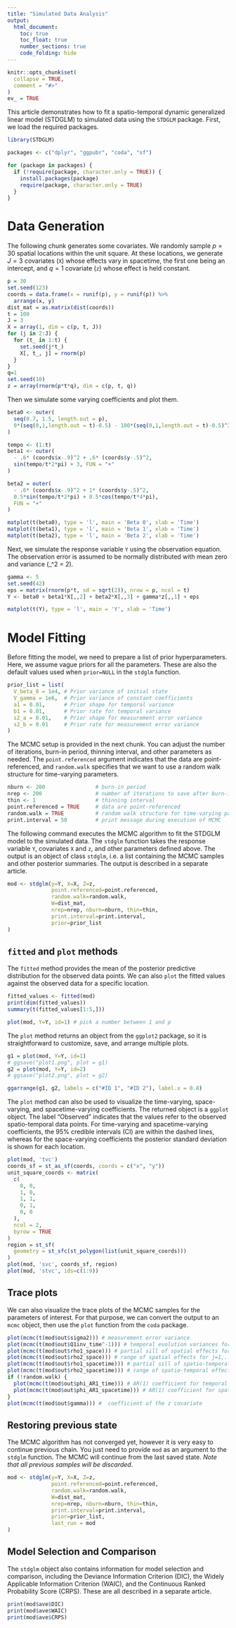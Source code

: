 ```yaml
---
title: "Simulated Data Analysis"
output: 
  html_document:
    toc: true
    toc_float: true
    number_sections: true
    code_folding: hide
---
```


```r
knitr::opts_chunk$set(
  collapse = TRUE,
  comment = "#>"
)
ev_ = TRUE
```


This article demonstrates how to fit a spatio-temporal dynamic generalized linear model (STDGLM) to simulated data using the `STDGLM` package. First, we load the required packages.

```r
library(STDGLM)
```

```r
packages <- c("dplyr", "ggpubr", "coda", "sf")

for (package in packages) {
  if (!require(package, character.only = TRUE)) {
    install.packages(package)
    require(package, character.only = TRUE)
  }
}
```

# Data Generation

The following chunk generates some covariates. We randomly sample $p=30$ spatial locations within the unit square. At these locations, we generate $J=3$ covariates (`X`) whose effects vary in spacetime, the first one being an intercept, and $q=1$ covariate (`z`) whose effect is held constant.

```r
p = 30
set.seed(123)
coords = data.frame(x = runif(p), y = runif(p)) %>% 
  arrange(x, y)
dist_mat = as.matrix(dist(coords))
t = 100
J = 3
X = array(1, dim = c(p, t, J))
for (j in 2:J) {
  for (t_ in 1:t) {
    set.seed(j*t_)
    X[, t_, j] = rnorm(p)
  }
}
q=1
set.seed(10)
z = array(rnorm(p*t*q), dim = c(p, t, q))
```


Then we simulate some varying coefficients and plot them.

```r
beta0 <- outer(
  seq(0.7, 1.5, length.out = p),
  0*(seq(0,1,length.out = t)-0.5) - 100*(seq(0,1,length.out = t)-0.5)^2 + 30
)

tempo <- (1:t)
beta1 <- outer(
  - .6* (coords$x-.9)^2 + .6* (coords$y-.5)^2,
  sin(tempo/t*2*pi) + 3, FUN = "+"
)

beta2 = outer(
  - .6* (coords$x-.9)^2 + 1* (coords$y-.5)^2,
  0.5*sin(tempo/t*2*pi) + 0.5*cos(tempo/t*4*pi), 
  FUN = "+"
)

```


```r
matplot(t(beta0), type = 'l', main = 'Beta 0', xlab = 'Time')
matplot(t(beta1), type = 'l', main = 'Beta 1', xlab = 'Time')
matplot(t(beta2), type = 'l', main = 'Beta 2', xlab = 'Time')
```

Next, we simulate the response variable `Y` using the observation equation. The observation error is assumed to be normally distributed with mean zero and variance \(\sigma_\epsilon^2 = 2\).
```r
gamma <- 5
set.seed(42)
eps = matrix(rnorm(p*t, sd = sqrt(2)), nrow = p, ncol = t)
Y <- beta0 + beta1*X[,,2] + beta2*X[,,3] + gamma*z[,,1] + eps
```


```r
matplot(t(Y), type = 'l', main = 'Y', xlab = 'Time')
```

# Model Fitting

Before fitting the model, we need to prepare a list of prior hyperparameters. Here, we assume vague priors for all the parameters. These are also the default values used when `prior=NULL` in the `stdglm` function.

```r
prior_list = list(
  V_beta_0 = 1e4, # Prior variance of initial state
  V_gamma = 1e6,  # Prior variance of constant coefficients
  a1 = 0.01,      # Prior shape for temporal variance
  b1 = 0.01,      # Prior rate for temporal variance
  s2_a = 0.01,    # Prior shape for measurement error variance
  s2_b = 0.01     # Prior rate for measurement error variance
)
```

The MCMC setup is provided in the next chunk. You can adjust the number of iterations, burn-in period, thinning interval, and other parameters as needed. The `point.referenced` argument indicates that the data are point-referenced, and `random.walk` specifies that we want to use a random walk structure for time-varying parameters.

```r
nburn <- 200                # burn-in period
nrep <- 200                 # number of iterations to save after burn-in
thin <- 1                   # thinning interval
point.referenced = TRUE     # data are point-referenced
random.walk = TRUE          # random walk structure for time-varying parameters
print.interval = 50         # print message during execution of MCMC
```


The following command executes the MCMC algorithm to fit the STDGLM model to the simulated data. The `stdglm` function takes the response variable `Y`, covariates `X` and `z`, and other parameters defined above. The output is an object of class `stdglm`, i.e. a list containing the MCMC samples and other posterior summaries. The output is described in a separate article.

```r
mod <- stdglm(y=Y, X=X, Z=z, 
              point.referenced=point.referenced, 
              random.walk=random.walk, 
              W=dist_mat,
              nrep=nrep, nburn=nburn, thin=thin, 
              print.interval=print.interval, 
              prior=prior_list
)
```

## `fitted` and `plot` methods

The `fitted` method provides the mean of the posterior predictive distribution for the observed data points. We can also `plot` the fitted values against the observed data for a specific location.
```r
fitted_values <- fitted(mod)
print(dim(fitted_values))
summary(t(fitted_values[1:5,]))
```


```r
plot(mod, Y=Y, id=1) # pick a number between 1 and p
```

The `plot` method returns an object from the `ggplot2` package, so it is straightforward to customize, save, and arrange multiple plots.

```r
g1 = plot(mod, Y=Y, id=1)
# ggsave("plot1.png", plot = g1)
g2 = plot(mod, Y=Y, id=2)
# ggsave("plot2.png", plot = g2)

ggarrange(g1, g2, labels = c("#ID 1", "#ID 2"), label.x = 0.8)
```

The `plot` method can also be used to visualize the time-varying, space-varying, and spacetime-varying coefficients. The returned object is a `ggplot` object. The label "Observed" indicates that the values refer to the observed spatio-temporal data points. For time-varying and spacetime-varying coefficients, the 95\% credible intervals (CI) are within the dashed lines, whereas for the space-varying coefficients the posterior standard deviation is shown for each location.

```r
plot(mod, 'tvc')
coords_sf = st_as_sf(coords, coords = c("x", "y"))
unit_square_coords <- matrix(
  c(
    0, 0,
    1, 0,
    1, 1,
    0, 1,
    0, 0
  ),
  ncol = 2,
  byrow = TRUE
)
region = st_sf(
  geometry = st_sfc(st_polygon(list(unit_square_coords)))
)
plot(mod, 'svc', coords_sf, region)
plot(mod, 'stvc', ids=c(1:9))
```


## Trace plots
We can also visualize the trace plots of the MCMC samples for the parameters of interest. For that purpose, we can convert the output to an `mcmc` object, then use the `plot` function from the `coda` package.
```r
plot(mcmc(t(mod$out$sigma2))) # measurement error variance
plot(mcmc(t(mod$out$Q1inv_time^-1))) # temporal evolution variances for j=1,...,J
plot(mcmc(t(mod$out$rho1_space))) # partial sill of spatial effects for j=1,...,J
plot(mcmc(t(mod$out$rho2_space))) # range of spatial effects for j=1,...,J
plot(mcmc(t(mod$out$rho1_spacetime))) # partial sill of spatio-temporal effects for j=1,...,J
plot(mcmc(t(mod$out$rho2_spacetime))) # range of spatio-temporal effects for j=1,...,J
if (!random.walk) {
  plot(mcmc(t(mod$out$phi_AR1_time))) # AR(1) coefficient for temporal evolution for j=1,...,J
  plot(mcmc(t(mod$out$phi_AR1_spacetime))) # AR(1) coefficient for spatio-temporal evolution for j=1,...,J
}
plot(mcmc(t(mod$out$gamma))) #  coefficient of the z covariate
```


## Restoring previous state
The MCMC algorithm has not converged yet, however it is very easy to continue previous chain. You just need to provide `mod` as an argument to the `stdglm` function. The MCMC will continue from the last saved state. *Note that all previous samples will be discarded*.

```r
mod <- stdglm(y=Y, X=X, Z=z, 
              point.referenced=point.referenced, 
              random.walk=random.walk, 
              W=dist_mat,
              nrep=nrep, nburn=nburn, thin=thin, 
              print.interval=print.interval, 
              prior=prior_list,
              last_run = mod
)
```


## Model Selection and Comparison
The `stdglm` object also contains information for model selection and comparison, including the Deviance Information Criterion (DIC), the Widely Applicable Information Criterion (WAIC), and the Continuous Ranked Probability Score (CRPS). These are all described in a separate article.
```r
print(mod$ave$DIC)
print(mod$ave$WAIC)
print(mod$ave$CRPS)
```



